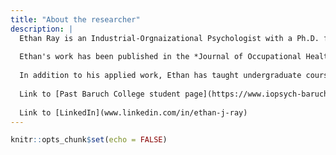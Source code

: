 ```yaml
---
title: "About the researcher"
description: |
  Ethan Ray is an Industrial-Orgnaizational Psychologist with a Ph.D. from the Graduate Center, City University of New York. He specializes in employee selection, talent management, and organizational well-being, with a strong focus on leveraging behavioral science and data to drive meaningful change in the workplace. His research has explored the intersection of technology and work, including asynchronous video interviews, remote leadership and employee well-being, and virtual incivility.
  
  Ethan's work has been published in the *Journal of Occupational Health Psychology* and presented at national conferences such as SIOP, APA, IPAC). He has partnered with Fortune 500 companies and high-growth tech firms to lead initiatives in performance management, employee listening, and leadership development. Currently, he serves as a Senior People Scientist at Culture Amp where he advises global organizations on evidence-based strategies to improve employee and manager experiences through feedback and behavioral insights.
  
  In addition to his applied work, Ethan has taught undergraduate courses at Baruch College, including Industrial-Organizational Psychology, Research Methods, and Statistics for the Social Sciences. He brings a unique blend of academic rigor and practical experience to everything he does, helping organizations turn complex data into clear, actionable strategies that support people and business outcomes alike.
  
  Link to [Past Baruch College student page](https://www.iopsych-baruch.com/ethan-ray)
  
  Link to [LinkedIn](www.linkedin.com/in/ethan-j-ray)
---
```


```r
knitr::opts_chunk$set(echo = FALSE)
```
